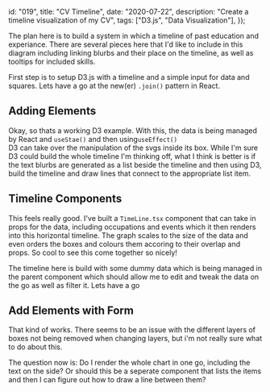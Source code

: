   id: "019",
  title: "CV Timeline",
  date: "2020-07-22",
  description: "Create a timeline visualization of my CV",
  tags: ["D3.js", "Data Visualization"],
});


The plan here is to build a system in which a timeline of past education and
experiance. There are several pieces here that I'd like to include in this
diagram including linking blurbs and their place on the timeline, as well as
tooltips for included skills.

First step is to setup D3.js with a timeline and a simple input for data and
squares. Lets have a go at the new(er) `.join()` pattern in React.

## Adding Elements

<BasicTimeline />

Okay, so thats a working D3 example. With this, the data is being managed by
React and `useStae()` and then using`useEffect()`  
D3 can take over the manipulation of the svgs inside its box. While I'm sure D3
could build the whole timeline I'm thinking off, what I think is better is if
the text blurbs are generated as a list beside the timeline and then using D3,
build the timeline and draw lines that connect to the appropriate list item.

## Timeline Components

<CVTimeline />

This feels really good. I've built a `TimeLine.tsx` component that can take in
props for the data, including occupations and events which it then renders into
this horizontal timeline. The graph scales to the size of the data and even
orders the boxes and colours them accoring to their overlap and props. So cool
to see this come together so nicely!

The timeline here is build with some dummy data which is being managed in the
parent component which should allow me to edit and tweak the data on the go as
well as filter it. Lets have a go

## Add Elements with Form

That kind of works. There seems to be an issue with the different layers of
boxes not being removed when changing layers, but i'm not really sure what to do
about this.

The question now is: Do I render the whole chart in one go, including the text
on the side? Or should this be a seperate component that lists the items and
then I can figure out how to draw a line between them?
